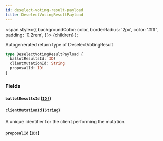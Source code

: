```yaml
---
id: deselect-voting-result-payload
title: DeselectVotingResultPayload
---
```


<span
style={{
      backgroundColor: color,
      borderRadius: '2px',
      color: '#fff',
      padding: '0.2rem',
    }}>
{children}
</span>
);

Autogenerated return type of DeselectVotingResult

```graphql
type DeselectVotingResultPayload {
  ballotResultsId: ID!
  clientMutationId: String
  proposalId: ID!
}
```

### Fields

#### `ballotResultsId` ([`ID!`](/api/scalars/id))

#### `clientMutationId` ([`String`](/api/scalars/string))

A unique identifier for the client performing the mutation.

#### `proposalId` ([`ID!`](/api/scalars/id))
